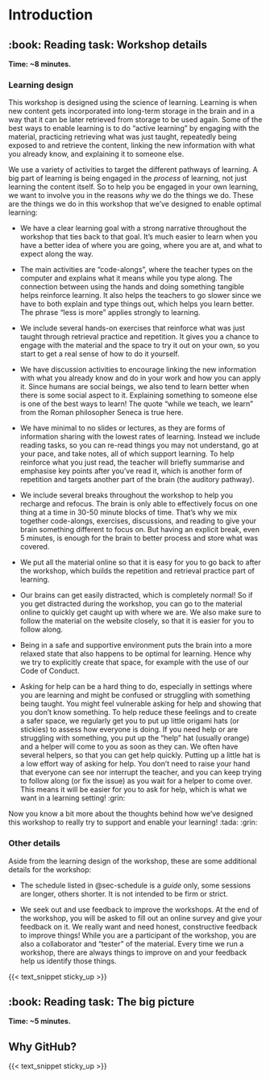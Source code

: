 # Introduction {#sec-introduction}

## :book: Reading task: Workshop details

**Time: \~8 minutes.**

### Learning design {.unnumbered}

<!-- TODO: Move this over into an include for other websites? -->

This workshop is designed using the science of learning. Learning is
when new content gets incorporated into long-term storage in the brain
and in a way that it can be later retrieved from storage to be used
again. Some of the best ways to enable learning is to do "active
learning" by engaging with the material, practicing retrieving what was
just taught, repeatedly being exposed to and retrieve the content,
linking the new information with what you already know, and explaining
it to someone else.

We use a variety of activities to target the different pathways of
learning. A big part of learning is being engaged in the *process* of
learning, not just learning the content itself. So to help you be
engaged in your own learning, we want to involve you in the reasons
*why* we do the things we do. These are the things we do in this
workshop that we've designed to enable optimal learning:

-   We have a clear learning goal with a strong narrative throughout the
    workshop that ties back to that goal. It's much easier to learn when
    you have a better idea of where you are going, where you are at, and
    what to expect along the way.

-   The main activities are "code-alongs", where the teacher types on
    the computer and explains what it means while you type along. The
    connection between using the hands and doing something tangible
    helps reinforce learning. It also helps the teachers to go slower
    since we have to both explain and type things out, which helps you
    learn better. The phrase "less is more" applies strongly to
    learning.

-   We include several hands-on exercises that reinforce what was just
    taught through retrieval practice and repetition. It gives you a
    chance to engage with the material and the space to try it out on
    your own, so you start to get a real sense of how to do it yourself.

-   We have discussion activities to encourage linking the new
    information with what you already know and do in your work and how
    you can apply it. Since humans are social beings, we also tend to
    learn better when there is some social aspect to it. Explaining
    something to someone else is one of the best ways to learn! The
    quote "while we teach, we learn" from the Roman philosopher Seneca
    is true here.

-   We have minimal to no slides or lectures, as they are forms of
    information sharing with the lowest rates of learning. Instead we
    include reading tasks, so you can re-read things you may not
    understand, go at your pace, and take notes, all of which support
    learning. To help reinforce what you just read, the teacher will
    briefly summarise and emphasise key points after you've read it,
    which is another form of repetition and targets another part of the
    brain (the auditory pathway).

-   We include several breaks throughout the workshop to help you
    recharge and refocus. The brain is only able to effectively focus on
    one thing at a time in 30-50 minute blocks of time. That's why we
    mix together code-alongs, exercises, discussions, and reading to
    give your brain something different to focus on. But having an
    explicit break, even 5 minutes, is enough for the brain to better
    process and store what was covered.

-   We put all the material online so that it is easy for you to go back
    to after the workshop, which builds the repetition and retrieval
    practice part of learning.

-   Our brains can get easily distracted, which is completely normal! So
    if you get distracted during the workshop, you can go to the
    material online to quickly get caught up with where we are. We also
    make sure to follow the material on the website closely, so that it
    is easier for you to follow along.

-   Being in a safe and supportive environment puts the brain into a
    more relaxed state that also happens to be optimal for learning.
    Hence why we try to explicitly create that space, for example with
    the use of our Code of Conduct.

-   Asking for help can be a hard thing to do, especially in settings
    where you are learning and might be confused or struggling with
    something being taught. You might feel vulnerable asking for help
    and showing that you don't know something. To help reduce these
    feelings and to create a safer space, we regularly get you to put up
    little origami hats (or stickies) to assess how everyone is doing.
    If you need help or are struggling with something, you put up the
    "help" hat (usually orange) and a helper will come to you as soon as
    they can. We often have several helpers, so that you can get help
    quickly. Putting up a little hat is a low effort way of asking for
    help. You don't need to raise your hand that everyone can see nor
    interrupt the teacher, and you can keep trying to follow along (or
    fix the issue) as you wait for a helper to come over. This means it
    will be easier for you to ask for help, which is what we want in a
    learning setting! :grin:

Now you know a bit more about the thoughts behind how we've designed
this workshop to really try to support and enable your learning! :tada:
:grin:

### Other details {.unnumbered}

Aside from the learning design of the workshop, these are some
additional details for the workshop:

-   The schedule listed in @sec-schedule is a *guide* only, some
    sessions are longer, others shorter. It is not intended to be firm
    or strict.

-   We seek out and use feedback to improve the workshops. At the end of
    the workshop, you will be asked to fill out an online survey and
    give your feedback on it. We really want and need honest,
    constructive feedback to improve things! While you are a participant
    of the workshop, you are also a collaborator and "tester" of the
    material. Every time we run a workshop, there are always things to
    improve on and your feedback help us identify those things.

<!-- TODO: I feel I am missing something here but can't remember -->

{{< text_snippet sticky_up >}}

## :book: Reading task: The big picture

**Time: \~5 minutes.**

## Why GitHub?

{{< text_snippet sticky_up >}}
